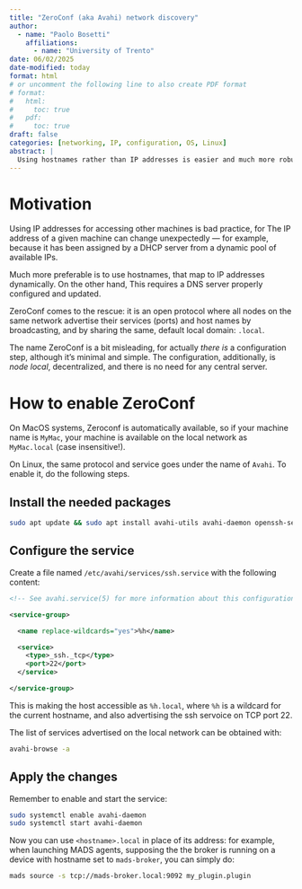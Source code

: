 ```yaml
---
title: "ZeroConf (aka Avahi) network discovery"
author:
  - name: "Paolo Bosetti"
    affiliations: 
      - name: "University of Trento"
date: 06/02/2025
date-modified: today
format: html
# or uncomment the following line to also create PDF format
# format: 
#   html:
#     toc: true
#   pdf:
#     toc: true
draft: false
categories: [networking, IP, configuration, OS, Linux]
abstract: |
  Using hostnames rather than IP addresses is easier and much more robust. In this guide, we learn how to setup a Linux box for advertising its address by using the Avahi protocol/service.
---
```


# Motivation

Using IP addresses for accessing other machines is bad practice, for The IP address of a given machine can change unexpectedly --- for example, because it has been assigned by a DHCP server from a dynamic pool of available IPs.

Much more preferable is to use hostnames, that map to IP addresses dynamically. On the other hand, This requires a DNS server properly configured and updated. 

ZeroConf comes to the rescue: it is an open protocol where all nodes on the same network advertise their services (ports) and host names by broadcasting, and by sharing the same, default local domain: `.local`.

The name ZeroConf is a bit misleading, for actually *there is* a configuration step, although it's minimal and simple. The configuration, additionally, is *node local*, decentralized, and there is no need for any central server.


# How to enable ZeroConf

On MacOS systems, Zeroconf is automatically available, so if your machine name is `MyMac`, your machine is available on the local network as `MyMac.local` (case insensitive!).

On Linux, the same protocol and service goes under the name of `Avahi`. To enable it, do the following steps.

## Install the needed packages

```bash
sudo apt update && sudo apt install avahi-utils avahi-daemon openssh-server
```

## Configure the service

Create a file named `/etc/avahi/services/ssh.service` with the following content:

```xml
<!-- See avahi.service(5) for more information about this configuration file -->

<service-group>

  <name replace-wildcards="yes">%h</name>

  <service>
    <type>_ssh._tcp</type>
    <port>22</port>
  </service>

</service-group>
```

This is making the host accessible as `%h.local`, where `%h` is a wildcard for the current hostname, and also advertising the ssh servoice on TCP port 22.

The list of services advertised on the local network can be obtained with:

```bash
avahi-browse -a
```

## Apply the changes

Remember to enable and start the service:

```bash
sudo systemctl enable avahi-daemon
sudo systemctl start avahi-daemon
```

Now you can use `<hostname>.local` in place of its address: for example, when launching MADS agents, supposing the the broker is running on a device with hostname set to `mads-broker`, you can simply do:

```bash
mads source -s tcp://mads-broker.local:9092 my_plugin.plugin
```


